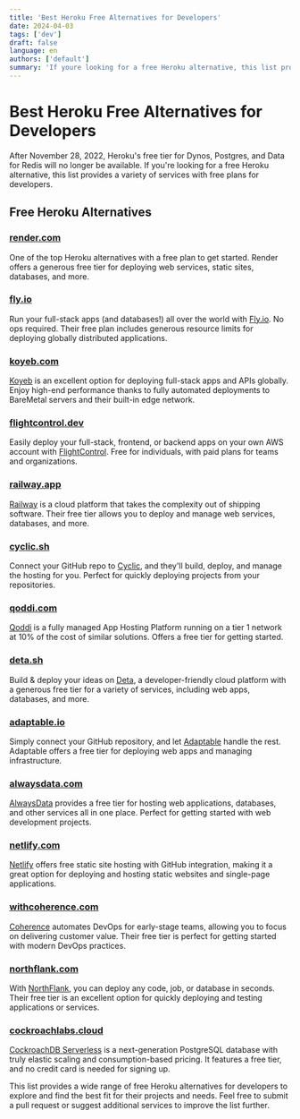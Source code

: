 ```yaml
---
title: 'Best Heroku Free Alternatives for Developers'
date: 2024-04-03
tags: ['dev']
draft: false
language: en
authors: ['default']
summary: 'If youre looking for a free Heroku alternative, this list provides a variety of services with free plans for developers.'
---
```


# Best Heroku Free Alternatives for Developers

After November 28, 2022, Heroku's free tier for Dynos, Postgres, and Data for Redis will no longer be available. If you're looking for a free Heroku alternative, this list provides a variety of services with free plans for developers.

## Free Heroku Alternatives

### [render.com](https://render.com/)

One of the top Heroku alternatives with a free plan to get started. Render offers a generous free tier for deploying web services, static sites, databases, and more.

### [fly.io](https://fly.io/)

Run your full-stack apps (and databases!) all over the world with [Fly.io](https://fly.io/). No ops required. Their free plan includes generous resource limits for deploying globally distributed applications.

### [koyeb.com](https://www.koyeb.com)

[Koyeb](https://www.koyeb.com) is an excellent option for deploying full-stack apps and APIs globally. Enjoy high-end performance thanks to fully automated deployments to BareMetal servers and their built-in edge network.

### [flightcontrol.dev](https://www.flightcontrol.dev?ref=heroku-free-alternatives)

Easily deploy your full-stack, frontend, or backend apps on your own AWS account with [FlightControl](https://www.flightcontrol.dev?ref=heroku-free-alternatives). Free for individuals, with paid plans for teams and organizations.

### [railway.app](https://railway.app/)

[Railway](https://railway.app/) is a cloud platform that takes the complexity out of shipping software. Their free tier allows you to deploy and manage web services, databases, and more.

### [cyclic.sh](https://www.cyclic.sh/)

Connect your GitHub repo to [Cyclic](https://www.cyclic.sh/), and they'll build, deploy, and manage the hosting for you. Perfect for quickly deploying projects from your repositories.

### [qoddi.com](https://qoddi.com/)

[Qoddi](https://qoddi.com/) is a fully managed App Hosting Platform running on a tier 1 network at 10% of the cost of similar solutions. Offers a free tier for getting started.

### [deta.sh](https://www.deta.sh/)

Build & deploy your ideas on [Deta](https://www.deta.sh/), a developer-friendly cloud platform with a generous free tier for a variety of services, including web apps, databases, and more.

### [adaptable.io](https://adaptable.io/)

Simply connect your GitHub repository, and let [Adaptable](https://adaptable.io/) handle the rest. Adaptable offers a free tier for deploying web apps and managing infrastructure.

### [alwaysdata.com](https://www.alwaysdata.com/en/)

[AlwaysData](https://www.alwaysdata.com/en/) provides a free tier for hosting web applications, databases, and other services all in one place. Perfect for getting started with web development projects.

### [netlify.com](https://www.netlify.com/)

[Netlify](https://www.netlify.com/) offers free static site hosting with GitHub integration, making it a great option for deploying and hosting static websites and single-page applications.

### [withcoherence.com](https://www.withcoherence.com/)

[Coherence](https://www.withcoherence.com/) automates DevOps for early-stage teams, allowing you to focus on delivering customer value. Their free tier is perfect for getting started with modern DevOps practices.

### [northflank.com](https://www.northflank.com/)

With [NorthFlank](https://www.northflank.com/), you can deploy any code, job, or database in seconds. Their free tier is an excellent option for quickly deploying and testing applications or services.

### [cockroachlabs.cloud](https://cockroachlabs.cloud/)

[CockroachDB Serverless](https://cockroachlabs.cloud/) is a next-generation PostgreSQL database with truly elastic scaling and consumption-based pricing. It features a free tier, and no credit card is needed for signing up.

This list provides a wide range of free Heroku alternatives for developers to explore and find the best fit for their projects and needs. Feel free to submit a pull request or suggest additional services to improve the list further.
